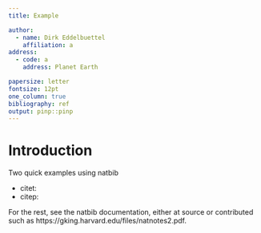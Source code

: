 ```yaml
---
title: Example

author:
  - name: Dirk Eddelbuettel
    affiliation: a
address:
  - code: a
    address: Planet Earth

papersize: letter
fontsize: 12pt
one_column: true
bibliography: ref
output: pinp::pinp
---
```


# Introduction 

Two quick examples using natbib

- citet: \citet{schwarz1978estimating}
- citep: \citep{schwarz1978estimating}

For the rest, see the natbib documentation, either at source or contributed
such as https://gking.harvard.edu/files/natnotes2.pdf.
